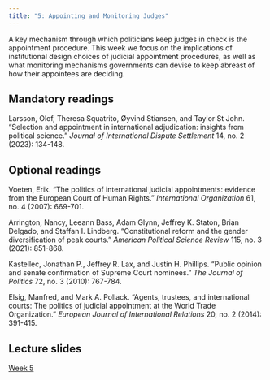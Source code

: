 ```yaml
---
title: "5: Appointing and Monitoring Judges"
---
```


A key mechanism through which politicians keep judges in check is the appointment procedure. This week we focus on the implications of institutional design choices of judicial appointment procedures, as well as what monitoring mechanisms governments can devise to keep abreast of how their appointees are deciding.

## Mandatory readings

Larsson, Olof, Theresa Squatrito, Øyvind Stiansen, and Taylor St John. "Selection and appointment in international adjudication: insights from political science." *Journal of International Dispute Settlement* 14, no. 2 (2023): 134-148.

## Optional readings

Voeten, Erik. "The politics of international judicial appointments: evidence from the European Court of Human Rights." *International Organization* 61, no. 4 (2007): 669-701.

Arrington, Nancy, Leeann Bass, Adam Glynn, Jeffrey K. Staton, Brian Delgado, and Staffan I. Lindberg. "Constitutional reform and the gender diversification of peak courts." *American Political Science Review* 115, no. 3 (2021): 851-868.

Kastellec, Jonathan P., Jeffrey R. Lax, and Justin H. Phillips. "Public opinion and senate confirmation of Supreme Court nominees." *The Journal of Politics* 72, no. 3 (2010): 767-784.

Elsig, Manfred, and Mark A. Pollack. "Agents, trustees, and international courts: The politics of judicial appointment at the World Trade Organization." *European Journal of International Relations* 20, no. 2 (2014): 391-415.

## Lecture slides

[Week 5](lectures/05-appoint-monitor.html)
